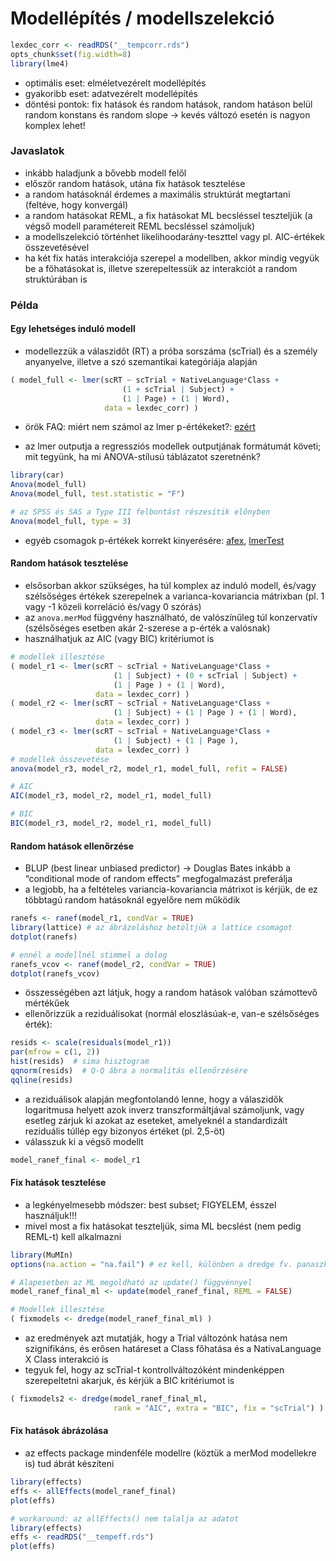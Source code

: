 # Modellépítés / modellszelekció

```r
lexdec_corr <- readRDS("__tempcorr.rds")
opts_chunk$set(fig.width=8)
library(lme4)
```

- optimális eset: elméletvezérelt modellépítés
- gyakoribb eset: adatvezérelt modellépítés
- döntési pontok: fix hatások és random hatások, random hatáson belül random konstans és random slope -> kevés változó esetén is nagyon komplex lehet!

### Javaslatok
- inkább haladjunk a bővebb modell felől
- először random hatások, utána fix hatások tesztelése
- a random hatásoknál érdemes a maximális struktúrát megtartani (feltéve, hogy konvergál) 
- a random hatásokat REML, a fix hatásokat ML becsléssel teszteljük (a végső modell paramétereit REML becsléssel számoljuk)
- a modellszelekció történhet likelihoodarány-teszttel vagy pl. AIC-értékek összevetésével
- ha két fix hatás interakciója szerepel a modellben, akkor mindig vegyük be a főhatásokat is, illetve szerepeltessük az interakciót a random struktúrában is


### Példa
#### Egy lehetséges induló modell
- modellezzük a válaszidőt (RT) a próba sorszáma (scTrial) és a személy anyanyelve, illetve a szó szemantikai kategóriája alapján 
```r
( model_full <- lmer(scRT ~ scTrial + NativeLanguage*Class + 
                         (1 + scTrial | Subject) + 
                         (1 | Page) + (1 | Word), 
                     data = lexdec_corr) )
```

- örök FAQ: miért nem számol az lmer p-értékeket?: [ezért](https://stat.ethz.ch/pipermail/r-help/2006-May/094765.html)

- az lmer outputja a regressziós modellek outputjának formátumát követi; mit tegyünk, ha mi ANOVA-stílusú táblázatot szeretnénk?
```r
library(car)
Anova(model_full)
Anova(model_full, test.statistic = "F")

# az SPSS és SAS a Type III felbontást részesítik előnyben
Anova(model_full, type = 3)
```

- egyéb csomagok p-értékek korrekt kinyerésére: [afex](https://cran.r-project.org/web/packages/afex/index.html), [lmerTest](https://cran.r-project.org/web/packages/lmerTest/index.html)

#### Random hatások tesztelése
- elsősorban akkor szükséges, ha túl komplex az induló modell, és/vagy szélsőséges értékek szerepelnek a varianca-kovariancia mátrixban (pl. 1 vagy -1 közeli korreláció és/vagy 0 szórás)
- az `anova.merMod` függvény használható, de valószínűleg túl konzervatív (szélsőséges esetben akár 2-szerese a p-érték a valósnak)
- használhatjuk az AIC (vagy BIC) kritériumot is
```r
# modellek illesztése
( model_r1 <- lmer(scRT ~ scTrial + NativeLanguage*Class + 
                       (1 | Subject) + (0 + scTrial | Subject) + 
                       (1 | Page ) + (1 | Word), 
                   data = lexdec_corr) )
( model_r2 <- lmer(scRT ~ scTrial + NativeLanguage*Class + 
                       (1 | Subject) + (1 | Page ) + (1 | Word), 
                   data = lexdec_corr) )
( model_r3 <- lmer(scRT ~ scTrial + NativeLanguage*Class + 
                       (1 | Subject) + (1 | Page ), 
                   data = lexdec_corr) )
# modellek összevetése
anova(model_r3, model_r2, model_r1, model_full, refit = FALSE)

# AIC
AIC(model_r3, model_r2, model_r1, model_full)

# BIC
BIC(model_r3, model_r2, model_r1, model_full)
```

#### Random hatások ellenőrzése
- BLUP (best linear unbiased predictor) -> Douglas Bates inkább a "conditional mode of random effects" megfogalmazást preferálja
- a legjobb, ha a feltételes variancia-kovariancia mátrixot is kérjük, de ez többtagú random hatásoknál egyelőre nem működik
```r
ranefs <- ranef(model_r1, condVar = TRUE)
library(lattice) # az ábrázoláshoz betöltjük a lattice csomagot
dotplot(ranefs)

# ennél a modellnél stimmel a dolog
ranefs_vcov <- ranef(model_r2, condVar = TRUE)
dotplot(ranefs_vcov)
```
- összességében azt látjuk, hogy a random hatások valóban számottevő mértékűek
- ellenőrizzük a reziduálisokat (normál eloszlásúak-e, van-e szélsőséges érték):
```r
resids <- scale(residuals(model_r1))
par(mfrow = c(1, 2))
hist(resids)  # sima hisztogram
qqnorm(resids)  # Q-Q ábra a normalitás ellenőrzésére
qqline(resids)
```
- a reziduálisok alapján megfontolandó lenne, hogy a válaszidők logaritmusa helyett azok inverz transzformáltjával számoljunk, vagy esetleg zárjuk ki azokat az eseteket, amelyeknél a standardizált reziduális túllép egy bizonyos értéket (pl. 2,5-öt)
- válasszuk ki a végső modellt
```r
model_ranef_final <- model_r1
```


#### Fix hatások tesztelése
- a legkényelmesebb módszer: best subset; FIGYELEM, ésszel használjuk!!!
- mivel most a fix hatásokat teszteljük, sima ML becslést (nem pedig REML-t) kell alkalmazni
```r
library(MuMIn)
options(na.action = "na.fail") # ez kell, különben a dredge fv. panaszkodik

# Alapesetben az ML megoldható az update() függvénnyel
model_ranef_final_ml <- update(model_ranef_final, REML = FALSE)

# Modellek illesztése
( fixmodels <- dredge(model_ranef_final_ml) )
```
- az eredmények azt mutatják, hogy a Trial változónk hatása nem szignifikáns, és erősen határeset a Class főhatása és a NativaLanguage X Class interakció is
- tegyuk fel, hogy az scTrial-t kontrollváltozóként mindenképpen szerepeltetni akarjuk, és kérjük a BIC kritériumot is
```r
( fixmodels2 <- dredge(model_ranef_final_ml, 
                       rank = "AIC", extra = "BIC", fix = "scTrial") )
```


#### Fix hatások ábrázolása
- az effects package mindenféle modellre (köztük a merMod modellekre is) tud ábrát készíteni
```r
library(effects)
effs <- allEffects(model_ranef_final)
plot(effs)
```
```r
# workaround: az allEffects() nem talalja az adatot
library(effects)
effs <- readRDS("__tempeff.rds")
plot(effs)
```

